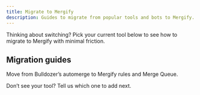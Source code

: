 ```yaml
---
title: Migrate to Mergify
description: Guides to migrate from popular tools and bots to Mergify.
---
```



Thinking about switching? Pick your current tool below to see how to migrate to Mergify with minimal friction.

## Migration guides

<DocsetGrid>
		<Docset title="Bulldozer" path="bulldozer" icon={TbBulldozer}>
		Move from Bulldozer’s automerge to Mergify rules and Merge Queue.
	</Docset>
</DocsetGrid>

Don’t see your tool? Tell us which one to add next.
